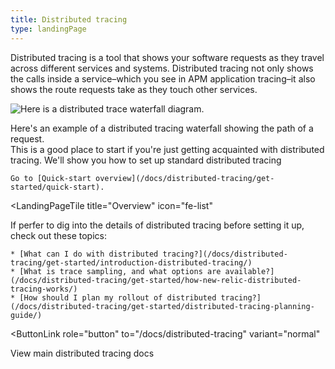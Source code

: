 ```yaml
---
title: Distributed tracing
type: landingPage
---
```


<LandingPageHero>
  <HeroContent>
    Distributed tracing is a tool that shows your software requests as they travel across different services and systems. Distributed tracing not only shows the calls inside a service–which you see in APM application tracing–it also shows the route requests take as they touch other services.
  </HeroContent>

  ![Here is a distributed trace waterfall diagram.](./images/landing-page-waterfall.png "Distributed trace waterfall diagram")

  <figcaption>
    Here's an example of a distributed tracing waterfall showing the path of a request.
  </figcaption>
</LandingPageHero>

<LandingPageTileGrid>
  <LandingPageTile
    title="Quick start"
    icon="fe-life-buoy"
  >
    This is a good place to start if you're just getting acquainted with distributed tracing. We'll show you how to set up standard distributed tracing

    Go to [Quick-start overview](/docs/distributed-tracing/get-started/quick-start).

  </LandingPageTile>

  <LandingPageTile
    title="Overview"
    icon="fe-list"
  >

  If perfer to dig into the details of distributed tracing before setting it up, check out these topics:

    * [What can I do with distributed tracing?](/docs/distributed-tracing/get-started/introduction-distributed-tracing/)
    * [What is trace sampling, and what options are available?](/docs/distributed-tracing/get-started/how-new-relic-distributed-tracing-works/)
    * [How should I plan my rollout of distributed tracing?](/docs/distributed-tracing/get-started/distributed-tracing-planning-guide/)
  </LandingPageTile>
 </LandingPageTileGrid>

<ButtonLink
  role="button"
  to="/docs/distributed-tracing"
  variant="normal"
>
  View main distributed tracing docs
</ButtonLink>